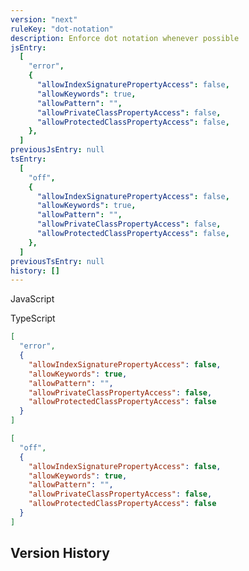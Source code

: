 ```yaml
---
version: "next"
ruleKey: "dot-notation"
description: Enforce dot notation whenever possible
jsEntry:
  [
    "error",
    {
      "allowIndexSignaturePropertyAccess": false,
      "allowKeywords": true,
      "allowPattern": "",
      "allowPrivateClassPropertyAccess": false,
      "allowProtectedClassPropertyAccess": false,
    },
  ]
previousJsEntry: null
tsEntry:
  [
    "off",
    {
      "allowIndexSignaturePropertyAccess": false,
      "allowKeywords": true,
      "allowPattern": "",
      "allowPrivateClassPropertyAccess": false,
      "allowProtectedClassPropertyAccess": false,
    },
  ]
previousTsEntry: null
history: []
---
```


<Tabs defaultValue="js">

<TabsList>
  <TabsTrigger value="js">
    <div className="flex gap-2 items-center">
      <RuleLevelIcon level="error" />
      <p>JavaScript</p>
    </div>
  </TabsTrigger>
  <TabsTrigger value="ts">
    <div className="flex gap-2 items-center">
      <RuleLevelIcon ts level="off" />
      <p>TypeScript</p>
    </div>
  </TabsTrigger>
</TabsList>

<TabsContent value="js">

```json
[
  "error",
  {
    "allowIndexSignaturePropertyAccess": false,
    "allowKeywords": true,
    "allowPattern": "",
    "allowPrivateClassPropertyAccess": false,
    "allowProtectedClassPropertyAccess": false
  }
]
```

</TabsContent>

<TabsContent value="ts">

```json
[
  "off",
  {
    "allowIndexSignaturePropertyAccess": false,
    "allowKeywords": true,
    "allowPattern": "",
    "allowPrivateClassPropertyAccess": false,
    "allowProtectedClassPropertyAccess": false
  }
]
```

</TabsContent>

</Tabs>

## Version History

<RuleHistory ruleKey="dot-notation" />
